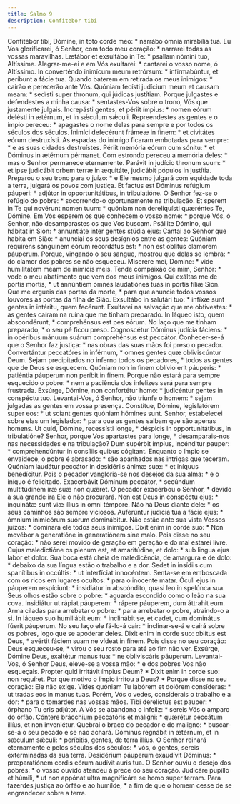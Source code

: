 ```yaml
---
title: Salmo 9
description: Confitebor tibi
---
```


<div class="side-by-side not-content">
  <span class="text-justify">
    Confitébor tibi, Dómine, in toto corde meo: * narrábo ómnia mirabília tua.
  </span>
  <span class="text-justify">
    Eu Vos glorificarei, ó Senhor, com todo meu coração: * narrarei todas as
    vossas maravilhas.
  </span>
  <span class="text-justify">
    Lætábor et exsultábo in Te: * psallam nómini tuo, Altíssime.
  </span>
  <span class="text-justify">
    Alegrar-me-ei e em Vós exultarei: * cantarei o vosso nome, ó Altíssimo.
  </span>
  <span class="text-justify">
    In converténdo inimícum meum retrórsum: * infirmabúntur, et períbunt a fácie
    tua.
  </span>
  <span class="text-justify">
    Quando baterem em retirada os meus inimigos: * cairão e perecerão ante Vós.
  </span>
  <span class="text-justify">
    Quóniam fecísti judícium meum et causam meam: * sedísti super thronum, qui
    júdicas justítiam.
  </span>
  <span class="text-justify">
    Porque julgastes e defendestes a minha causa: * sentastes-Vos sobre o trono,
    Vós que justamente julgais.
  </span>
  <span class="text-justify">
    Increpásti gentes, et périit ímpius: * nomen eórum delésti in ætérnum, et in
    sǽculum sǽculi.
  </span>
  <span class="text-justify">
    Repreendestes as gentes e o ímpio pereceu: * apagastes o nome delas para
    sempre e por todos os séculos dos séculos.
  </span>
  <span class="text-justify">
    Inimíci defecérunt frámeæ in finem: * et civitátes eórum destruxísti.
  </span>
  <span class="text-justify">
    As espadas do inimigo ficaram embotadas para sempre: * e as suas cidades
    destruístes.
  </span>
  <span class="text-justify">
    Périit memória eórum cum sónitu: * et Dóminus in ætérnum pérmanet.
  </span>
  <span class="text-justify">
    Com estrondo pereceu a memória deles: * mas o Senhor permanece eternamente.
  </span>
  <span class="text-justify">
    Parávit in judício thronum suum: * et ipse judicábit orbem terræ in
    æquitáte, judicábit pópulos in justítia.
  </span>
  <span class="text-justify">
    Preparou o seu trono para o juízo: * e Ele mesmo julgará com equidade toda a
    terra, julgará os povos com justiça.
  </span>
  <span class="text-justify">
    Et factus est Dóminus refúgium páuperi: * adjútor in opportunitátibus, in
    tribulatióne.
  </span>
  <span class="text-justify">
    O Senhor fez-se o refúgio do pobre: * socorrendo-o oportunamente na
    tribulação.
  </span>
  <span class="text-justify">
    Et sperent in Te qui novérunt nomen tuum: * quóniam non dereliquísti
    quæréntes Te, Dómine.
  </span>
  <span class="text-justify">
    Em Vós esperem os que conhecem o vosso nome: * porque Vós, ó Senhor, não
    desamparastes os que Vos buscam.
  </span>
  <span class="text-justify">
    Psállite Dómino, qui hábitat in Sion: * annuntiáte inter gentes stúdia ejus:
  </span>
  <span class="text-justify">
    Cantai ao Senhor que habita em Sião: * anunciai os seus desígnios entre as
    gentes:
  </span>
  <span class="text-justify">
    Quóniam requírens sánguinem eórum recordátus est: * non est oblítus clamórem
    páuperum.
  </span>
  <span class="text-justify">
    Porque, vingando o seu sangue, mostrou que delas se lembra: * do clamor dos
    pobres se não esqueceu.
  </span>
  <span class="text-justify">
    Miserére mei, Dómine: * vide humilitátem meam de inimícis meis.
  </span>
  <span class="text-justify">
    Tende compaixão de mim, Senhor: * vede o meu abatimento que vem dos meus
    inimigos.
  </span>
  <span class="text-justify">
    Qui exáltas me de portis mortis, * ut annúntiem omnes laudatiónes tuas in
    portis fíliæ Sion.
  </span>
  <span class="text-justify">
    Que me ergueis das portas da morte, * para que anuncie todos vossos louvores
    às portas da filha de Sião.
  </span>
  <span class="text-justify">
    Exsultábo in salutári tuo: * infíxæ sunt gentes in intéritu, quem fecérunt.
  </span>
  <span class="text-justify">
    Exultarei na salvação que me obtivestes: * as gentes caíram na ruína que me
    tinham preparado.
  </span>
  <span class="text-justify">
    In láqueo isto, quem abscondérunt, * comprehénsus est pes eórum.
  </span>
  <span class="text-justify">
    No laço que me tinham preparado, * o seu pé ficou preso.
  </span>
  <span class="text-justify">
    Cognoscétur Dóminus judícia fáciens: * in opéribus mánuum suárum
    comprehénsus est peccátor.
  </span>
  <span class="text-justify">
    Conhecer-se-á que o Senhor faz justiça: * nas obras das suas mãos foi preso
    o pecador.
  </span>
  <span class="text-justify">
    Convertántur peccatóres in inférnum, * omnes gentes quæ obliviscúntur Deum.
  </span>
  <span class="text-justify">
    Sejam precipitados no inferno todos os pecadores, * todos as gentes que de
    Deus se esquecem.
  </span>
  <span class="text-justify">
    Quóniam non in finem oblívio erit páuperis: * patiéntia páuperum non períbit
    in finem.
  </span>
  <span class="text-justify">
    Porque não estará para sempre esquecido o pobre: * nem a paciência dos
    infelizes será para sempre frustrada.
  </span>
  <span class="text-justify">
    Exsúrge, Dómine, non confortétur homo: * judicéntur gentes in conspéctu tuo.
  </span>
  <span class="text-justify">
    Levantai-Vos, ó Senhor, não triunfe o homem: * sejam julgadas as gentes em
    vossa presença.
  </span>
  <span class="text-justify">
    Constítue, Dómine, legislatórem super eos: * ut sciant gentes quóniam
    hómines sunt.
  </span>
  <span class="text-justify">
    Senhor, estabelecei sobre elas um legislador: * para que as gentes saibam
    que são apenas homens.
  </span>
  <span class="text-justify">
    Ut quid, Dómine, recessísti longe, * déspicis in opportunitátibus, in
    tribulatióne?
  </span>
  <span class="text-justify">
    Senhor, porque Vos apartastes para longe, * desamparais-nos nas necessidades
    e na tribulação?
  </span>
  <span class="text-justify">
    Dum supérbit ímpius, incénditur pauper: * comprehendúntur in consíliis
    quibus cógitant.
  </span>
  <span class="text-justify">
    Enquanto o ímpio se envaidece, o pobre é abrasado: * são apanhados nas
    intrigas que teceram.
  </span>
  <span class="text-justify">
    Quóniam laudátur peccátor in desidériis ánimæ suæ: * et iníquus benedícitur.
  </span>
  <span class="text-justify">
    Pois o pecador vangloria-se nos desejos da sua alma: * e o iníquo é
    felicitado.
  </span>
  <span class="text-justify">
    Exacerbávit Dóminum peccátor, * secúndum multitúdinem iræ suæ non quǽret.
  </span>
  <span class="text-justify">
    O pecador exacerbou o Senhor, * devido à sua grande ira Ele o não procurará.
  </span>
  <span class="text-justify">
    Non est Deus in conspéctu ejus: * inquinátæ sunt viæ illíus in omni témpore.
  </span>
  <span class="text-justify">
    Não há Deus diante dele: * os seus caminhos são sempre viciosos.
  </span>
  <span class="text-justify">
    Auferúntur judícia tua a fácie ejus: * ómnium inimicórum suórum dominábitur.
  </span>
  <span class="text-justify">
    Não estão ante sua vista Vossos juízos: * dominará ele todos seus inimigos.
  </span>
  <span class="text-justify">
    Dixit enim in corde suo: * Non movébor a generatióne in generatiónem sine
    malo.
  </span>
  <span class="text-justify">
    Pois disse no seu coração: * não serei movido de geração em geração e do mal
    estarei livre.
  </span>
  <span class="text-justify">
    Cujus maledictióne os plenum est, et amaritúdine, et dolo: * sub lingua ejus
    labor et dolor.
  </span>
  <span class="text-justify">
    Sua boca está cheia de maledicência, de amargura e de dolo: * debaixo da sua
    língua estão o trabalho e a dor.
  </span>
  <span class="text-justify">
    Sedet in insídiis cum spanítibus in occúltis: * ut interfíciat innocéntem.
  </span>
  <span class="text-justify">
    Senta-se em emboscada com os ricos em lugares ocultos: * para o inocente
    matar.
  </span>
  <span class="text-justify">
    Óculi ejus in páuperem respíciunt: * insidiátur in abscóndito, quasi leo in
    spelúnca sua.
  </span>
  <span class="text-justify">
    Seus olhos estão sobre o pobre: * aguarda escondido como o leão na sua cova.
  </span>
  <span class="text-justify">
    Insidiátur ut rápiat páuperem: * rápere páuperem, dum áttrahit eum.
  </span>
  <span class="text-justify">
    Arma ciladas para arrebatar o pobre: * para arrebatar o pobre, atraindo-o a
    si.
  </span>
  <span class="text-justify">
    In láqueo suo humiliábit eum: * inclinábit se, et cadet, cum dominátus
    fúerit páuperum.
  </span>
  <span class="text-justify">
    No seu laço ele fá-lo-á cair: * inclinar-se-á e cairá sobre os pobres, logo
    que se apoderar deles.
  </span>
  <span class="text-justify">
    Dixit enim in corde suo: oblítus est Deus, * avértit fáciem suam ne vídeat
    in finem.
  </span>
  <span class="text-justify">
    Pois disse no seu coração: Deus esqueceu-se, * virou o seu rosto para até ao
    fim não ver.
  </span>
  <span class="text-justify">
    Exsúrge, Dómine Deus, exaltétur manus tua: * ne obliviscáris páuperum.
  </span>
  <span class="text-justify">
    Levantai-Vos, ó Senhor Deus, eleve-se a vossa mão: * e dos pobres Vos não
    esqueçais.
  </span>
  <span class="text-justify">
    Propter quid irritávit ímpius Deum? * Dixit enim in corde suo: non requíret.
  </span>
  <span class="text-justify">
    Por que motivo o ímpio irritou a Deus? * Porque disse no seu coração: Ele
    não exige.
  </span>
  <span class="text-justify">
    Vides quóniam Tu labórem et dolórem consíderas: * ut tradas eos in manus
    tuas.
  </span>
  <span class="text-justify">
    Porém, Vós o vedes, considerais o trabalho e a dor: * para o tomardes nas
    vossas mãos.
  </span>
  <span class="text-justify">
    Tibi derelíctus est pauper: * órphano Tu eris adjútor.
  </span>
  <span class="text-justify">
    A Vós se abandona o infeliz: * sereis Vós o amparo do órfão.
  </span>
  <span class="text-justify">
    Cóntere brácchium peccatóris et malígni: * quærétur peccátum illíus, et non
    inveniétur.
  </span>
  <span class="text-justify">
    Quebrai o braço do pecador e do maligno: * buscar-se-á o seu pecado e se não
    achará.
  </span>
  <span class="text-justify">
    Dóminus regnábit in ætérnum, et in sǽculum sǽculi: * períbitis, gentes, de
    terra illíus.
  </span>
  <span class="text-justify">
    O Senhor reinará eternamente e pelos séculos dos séculos: * vós, ó gentes,
    sereis exterminadas da sua terra.
  </span>
  <span class="text-justify">
    Desidérium páuperum exaudívit Dóminus: * præparatiónem cordis eórum audívit
    auris tua.
  </span>
  <span class="text-justify">
    O Senhor ouviu o desejo dos pobres: * o vosso ouvido atendeu à prece do seu
    coração.
  </span>
  <span class="text-justify">
    Judicáre pupíllo et húmili, * ut non appónat ultra magnificáre se homo super
    terram.
  </span>
  <span class="text-justify">
    Para fazerdes justiça ao órfão e ao humilde, * a fim de que o homem cesse de
    se engrandecer sobre a terra.
  </span>
</div>
